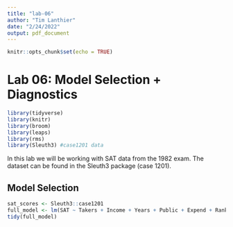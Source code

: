 ```yaml
---
title: "lab-06"
author: "Tim Lanthier"
date: "2/24/2022"
output: pdf_document
---
```


```r
knitr::opts_chunk$set(echo = TRUE)
```

# Lab 06: Model Selection + Diagnostics
```r
library(tidyverse)
library(knitr)
library(broom)
library(leaps)
library(rms)
library(Sleuth3) #case1201 data
```

In this lab we will be working with SAT data from the 1982 exam. The dataset can be found in the Sleuth3 package (case 1201).


## Model Selection

```r
sat_scores <- Sleuth3::case1201 
full_model <- lm(SAT ~ Takers + Income + Years + Public + Expend + Rank , data = sat_scores)
tidy(full_model)
```

